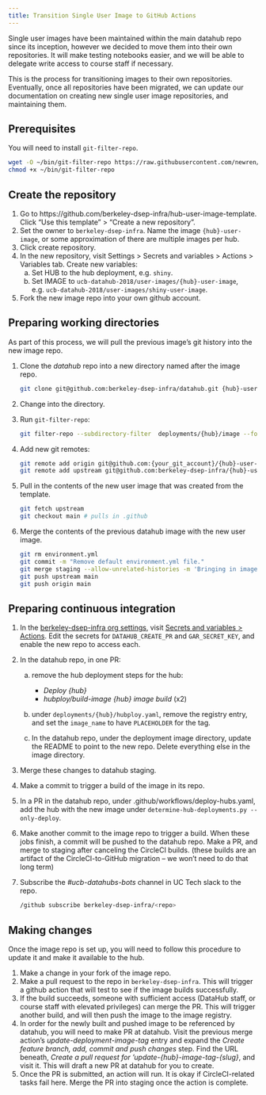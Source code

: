```yaml
---
title: Transition Single User Image to GitHub Actions
---
```


Single user images have been maintained within the main datahub repo since its inception, however we decided to move them into their own repositories. It will make testing notebooks easier, and we will be able to delegate write access to course staff if necessary.

This is the process for transitioning images to their own repositories. Eventually, once all repositories have been migrated, we can update our documentation on creating new single user image repositories, and maintaining them.


## Prerequisites

You will need to install `git-filter-repo`.

```bash
wget -O ~/bin/git-filter-repo https://raw.githubusercontent.com/newren/git-filter-repo/main/git-filter-repo
chmod +x ~/bin/git-filter-repo
```

## Create the repository

1. Go to https://github.com/berkeley-dsep-infra/hub-user-image-template. Click "Use this template" > "Create a new repository".
1. Set the owner to `berkeley-dsep-infra`. Name the image `{hub}-user-image`, or some approximation of there are multiple images per hub.
1. Click create repository.
1. In the new repository, visit Settings > Secrets and variables > Actions > Variables tab. Create new variables:
   a. Set HUB to the hub deployment, e.g. `shiny`.
   b. Set IMAGE to `ucb-datahub-2018/user-images/{hub}-user-image`, e.g. `ucb-datahub-2018/user-images/shiny-user-image`.
1. Fork the new image repo into your own github account.

## Preparing working directories

As part of this process, we will pull the previous image's git history into the new image repo.

1. Clone the *datahub* repo into a new directory named after the image repo.
   ```bash
   git clone git@github.com:berkeley-dsep-infra/datahub.git {hub}-user-image --origin source
   ```
1. Change into the directory.
1. Run `git-filter-repo`:
   ```bash
   git filter-repo --subdirectory-filter  deployments/{hub}/image --force
   ```
1. Add new git remotes:
   ```bash
   git remote add origin git@github.com:{your_git_account}/{hub}-user-image.git
   git remote add upstream git@github.com:berkeley-dsep-infra/{hub}-user-image.git
   ```
1. Pull in the contents of the new user image that was created from the template.
   ```bash
   git fetch upstream
   git checkout main # pulls in .github
   ```

1. Merge the contents of the previous datahub image with the new user image.
   ```bash
   git rm environment.yml
   git commit -m "Remove default environment.yml file."
   git merge staging --allow-unrelated-histories -m 'Bringing in image directory from deployment repo'
   git push upstream main
   git push origin main
   ```

## Preparing continuous integration

1. In the [berkeley-dsep-infra org settings](https://github.com/organizations/berkeley-dsep-infra/settings/profile), visit [Secrets and variables > Actions](https://github.com/organizations/berkeley-dsep-infra/settings/secrets/actions). Edit the secrets for `DATAHUB_CREATE_PR` and `GAR_SECRET_KEY`, and enable the new repo to access each.

1. In the datahub repo, in one PR:
   a. remove the hub deployment steps for the hub:
      - *Deploy {hub}*
      - *hubploy/build-image {hub} image build* (x2)

   a. under `deployments/{hub}/hubploy.yaml`, remove the registry entry, and set the `image_name` to have `PLACEHOLDER` for the tag.

   a. In the datahub repo, under the deployment image directory, update the README to point to the new repo. Delete everything else in the image directory.

1. Merge these changes to datahub staging.

1. Make a commit to trigger a build of the image in its repo.

1. In a PR in the datahub repo, under .github/workflows/deploy-hubs.yaml, add the hub with the new image under `determine-hub-deployments.py --only-deploy`.

1. Make another commit to the image repo to trigger a build. When these jobs finish, a commit will be pushed to the datahub repo. Make a PR, and merge to staging after canceling the CircleCI builds. (these builds are an artifact of the CircleCI-to-GitHub migration -- we won't need to do that long term)

1. Subscribe the *#ucb-datahubs-bots* channel in UC Tech slack to the repo.
   ```bash
   /github subscribe berkeley-dsep-infra/<repo>
   ```

## Making changes

Once the image repo is set up, you will need to follow this procedure to update it and make it available to the hub.

1. Make a change in your fork of the image repo.
1. Make a pull request to the repo in `berkeley-dsep-infra`. This will trigger a github action that will test to see if the image builds successfully.
1. If the build succeeds, someone with sufficient access (DataHub staff, or course staff with elevated privileges) can merge the PR. This will trigger another build, and will then push the image to the image registry.
1. In order for the newly built and pushed image to be referenced by datahub, you will need to make PR at datahub. Visit the previous merge action's *update-deployment-image-tag* entry and expand the *Create feature branch, add, commit and push changes* step. Find the URL beneath, *Create a pull request for 'update-{hub}-image-tag-{slug}*, and visit it. This will draft a new PR at datahub for you to create.
1. Once the PR is submitted, an action will run. It is okay if CircleCI-related tasks fail here. Merge the PR into staging once the action is complete.

